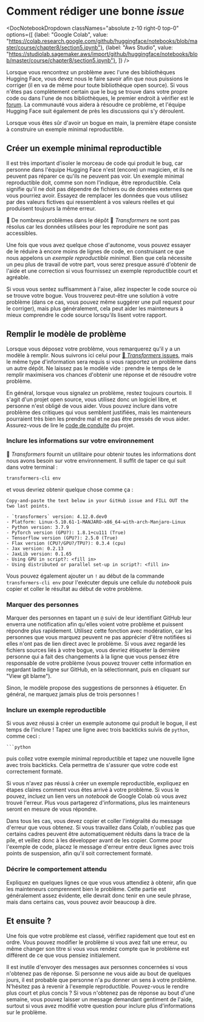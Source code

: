 # Comment rédiger une bonne *issue*

<DocNotebookDropdown
  classNames="absolute z-10 right-0 top-0"
  options={[
    {label: "Google Colab", value: "https://colab.research.google.com/github/huggingface/notebooks/blob/master/course/chapter8/section5.ipynb"},
    {label: "Aws Studio", value: "https://studiolab.sagemaker.aws/import/github/huggingface/notebooks/blob/master/course/chapter8/section5.ipynb"},
]} />

Lorsque vous rencontrez un problème avec l'une des bibliothèques Hugging Face, vous devez nous le faire savoir afin que nous puissions le corriger (il en va de même pour toute bibliothèque open source). Si vous n'êtes pas complètement certain que le bug se trouve dans votre propre code ou dans l'une de nos bibliothèques, le premier endroit à vérifier est le [forum](https://discuss.huggingface.co/). La communauté vous aidera à résoudre ce problème, et l'équipe Hugging Face suit également de près les discussions qui s'y déroulent.

<Youtube id="_PAli-V4wj0"/>

Lorsque vous êtes sûr d'avoir un bogue en main, la première étape consiste à construire un exemple minimal reproductible.

## Créer un exemple minimal reproductible

Il est très important d'isoler le morceau de code qui produit le bug, car personne dans l'équipe Hugging Face n'est (encore) un magicien, et ils ne peuvent pas réparer ce qu'ils ne peuvent pas voir. Un exemple minimal reproductible doit, comme son nom l'indique, être reproductible. Cela signifie qu'il ne doit pas dépendre de fichiers ou de données externes que vous pourriez avoir. Essayez de remplacer les données que vous utilisez par des valeurs fictives qui ressemblent à vos valeurs réelles et qui produisent toujours la même erreur.

<Tip>

🚨 De nombreux problèmes dans le dépôt 🤗 *Transformers* ne sont pas résolus car les données utilisées pour les reproduire ne sont pas accessibles.

</Tip>

Une fois que vous avez quelque chose d'autonome, vous pouvez essayer de le réduire à encore moins de lignes de code, en construisant ce que nous appelons un _exemple reproductible minimal_. Bien que cela nécessite un peu plus de travail de votre part, vous serez presque assuré d'obtenir de l'aide et une correction si vous fournissez un exemple reproductible court et agréable.

Si vous vous sentez suffisamment à l'aise, allez inspecter le code source où se trouve votre bogue. Vous trouverez peut-être une solution à votre problème (dans ce cas, vous pouvez même suggérer une pull request pour le corriger), mais plus généralement, cela peut aider les mainteneurs à mieux comprendre le code source lorsqu'ils lisent votre rapport.

## Remplir le modèle de problème

Lorsque vous déposez votre problème, vous remarquerez qu'il y a un modèle à remplir. Nous suivrons ici celui pour [🤗 *Transformers* issues](https://github.com/huggingface/transformers/issues/new/choose), mais le même type d'information sera requis si vous rapportez un problème dans un autre dépôt. Ne laissez pas le modèle vide : prendre le temps de le remplir maximisera vos chances d'obtenir une réponse et de résoudre votre problème.

En général, lorsque vous signalez un problème, restez toujours courtois. Il s'agit d'un projet open source, vous utilisez donc un logiciel libre, et personne n'est obligé de vous aider. Vous pouvez inclure dans votre problème des critiques qui vous semblent justifiées, mais les mainteneurs pourraient très bien les prendre mal et ne pas être pressés de vous aider. Assurez-vous de lire le [code de conduite](https://github.com/huggingface/transformers/blob/master/CODE_OF_CONDUCT.md) du projet.

### Inclure les informations sur votre environnement

🤗 *Transformers* fournit un utilitaire pour obtenir toutes les informations dont nous avons besoin sur votre environnement. Il suffit de taper ce qui suit dans votre terminal :

```
transformers-cli env
```

et vous devriez obtenir quelque chose comme ça :

```out
Copy-and-paste the text below in your GitHub issue and FILL OUT the two last points.

- `transformers` version: 4.12.0.dev0
- Platform: Linux-5.10.61-1-MANJARO-x86_64-with-arch-Manjaro-Linux
- Python version: 3.7.9
- PyTorch version (GPU?): 1.8.1+cu111 (True)
- Tensorflow version (GPU?): 2.5.0 (True)
- Flax version (CPU?/GPU?/TPU?): 0.3.4 (cpu)
- Jax version: 0.2.13
- JaxLib version: 0.1.65
- Using GPU in script?: <fill in>
- Using distributed or parallel set-up in script?: <fill in>
```

Vous pouvez également ajouter un `!` au début de la commande `transformers-cli env` pour l'exécuter depuis une cellule du *notebook* puis copier et coller le résultat au début de votre problème.

### Marquer des personnes 

Marquer des personnes en tapant un `@` suivi de leur identifiant GitHub leur enverra une notification afin qu'elles voient votre problème et puissent répondre plus rapidement. Utilisez cette fonction avec modération, car les personnes que vous marquez peuvent ne pas apprécier d'être notifiées si elles n'ont pas de lien direct avec le problème. Si vous avez regardé les fichiers sources liés à votre bogue, vous devriez étiqueter la dernière personne qui a fait des changements à la ligne que vous pensez être responsable de votre problème (vous pouvez trouver cette information en regardant ladite ligne sur GitHub, en la sélectionnant, puis en cliquant sur "View git blame").

Sinon, le modèle propose des suggestions de personnes à étiqueter. En général, ne marquez jamais plus de trois personnes !

### Inclure un exemple reproductible

Si vous avez réussi à créer un exemple autonome qui produit le bogue, il est temps de l'inclure ! Tapez une ligne avec trois backticks suivis de `python`, comme ceci :

```
```python
```

puis collez votre exemple minimal reproductible et tapez une nouvelle ligne avec trois backticks. Cela permettra de s'assurer que votre code est correctement formaté.

Si vous n'avez pas réussi à créer un exemple reproductible, expliquez en étapes claires comment vous êtes arrivé à votre problème. Si vous le pouvez, incluez un lien vers un *notebook* de Google Colab où vous avez trouvé l'erreur. Plus vous partagerez d'informations, plus les mainteneurs seront en mesure de vous répondre.

Dans tous les cas, vous devez copier et coller l'intégralité du message d'erreur que vous obtenez. Si vous travaillez dans Colab, n'oubliez pas que certains cadres peuvent être automatiquement réduits dans la trace de la pile, et veillez donc à les développer avant de les copier. Comme pour l'exemple de code, placez le message d'erreur entre deux lignes avec trois points de suspension, afin qu'il soit correctement formaté.

### Décrire le comportement attendu

Expliquez en quelques lignes ce que vous vous attendiez à obtenir, afin que les mainteneurs comprennent bien le problème. Cette partie est généralement assez évidente, elle devrait donc tenir en une seule phrase, mais dans certains cas, vous pouvez avoir beaucoup à dire.

## Et ensuite ?

Une fois que votre problème est classé, vérifiez rapidement que tout est en ordre. Vous pouvez modifier le problème si vous avez fait une erreur, ou même changer son titre si vous vous rendez compte que le problème est différent de ce que vous pensiez initialement.

Il est inutile d'envoyer des messages aux personnes concernées si vous n'obtenez pas de réponse. Si personne ne vous aide au bout de quelques jours, il est probable que personne n'a pu donner un sens à votre problème. N'hésitez pas à revenir à l'exemple reproductible. Pouvez-vous le rendre plus court et plus concis ? Si vous n'obtenez pas de réponse au bout d'une semaine, vous pouvez laisser un message demandant gentiment de l'aide, surtout si vous avez modifié votre question pour inclure plus d'informations sur le problème.
